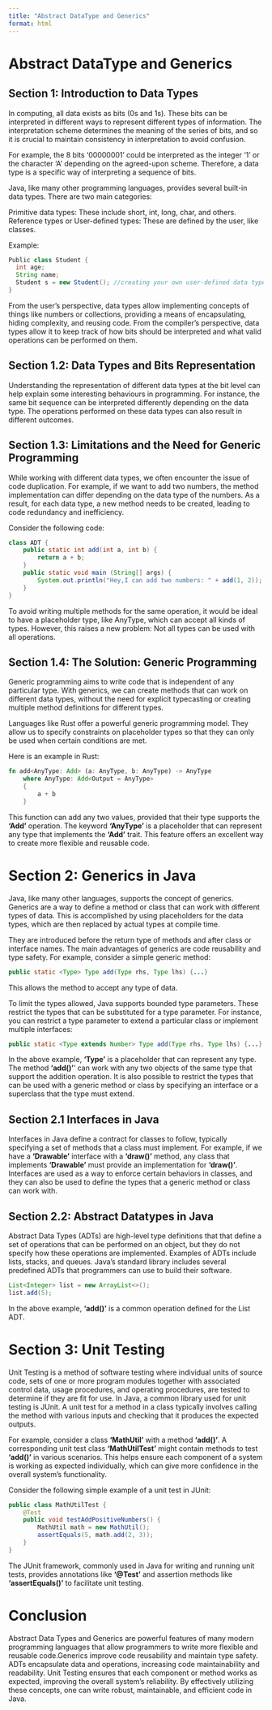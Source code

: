```yaml
---
title: "Abstract DataType and Generics"
format: html
---
```

# Abstract DataType and Generics

## Section 1: Introduction to Data Types

In computing, all data exists as bits (0s and 1s). These bits can be interpreted in different ways to represent different types of information. The interpretation scheme determines the meaning of the series of bits, and so it is crucial to maintain consistency in interpretation to avoid confusion.

For example, the 8 bits '00000001' could be interpreted as the integer '1' or the character 'A' depending on the agreed-upon scheme. Therefore, a data type is a specific way of interpreting a sequence of bits.

Java, like many other programming languages, provides several built-in data types. There are two main categories:

Primitive data types: These include short, int, long, char, and others.
Reference types or User-defined types: These are defined by the user, like classes.

Example:

```Java
Public class Student {
  int age;
  String name;
  Student s = new Student(); //creating your own user-defined data type
}
```
From the user's perspective, data types allow implementing concepts of things like numbers or collections, providing a means of encapsulating, hiding complexity, and reusing code. From the compiler's perspective, data types allow it to keep track of how bits should be interpreted and what valid operations can be performed on them.

## Section 1.2: Data Types and Bits Representation

Understanding the representation of different data types at the bit level can help explain some interesting behaviours in programming. For instance, the same bit sequence can be interpreted differently depending on the data type. The operations performed on these data types can also result in different outcomes.

## Section 1.3: Limitations and the Need for Generic Programming

While working with different data types, we often encounter the issue of code duplication. For example, if we want to add two numbers, the method implementation can differ depending on the data type of the numbers. As a result, for each data type, a new method needs to be created, leading to code redundancy and inefficiency.

Consider the following code:

```Java
class ADT {
    public static int add(int a, int b) {
        return a + b;
    }
    public static void main (String[] args) {
        System.out.println("Hey,I can add two numbers: " + add(1, 2));
    }
}
```
To avoid writing multiple methods for the same operation, it would be ideal to have a placeholder type, like AnyType, which can accept all kinds of types. However, this raises a new problem: Not all types can be used with all operations.

## Section 1.4: The Solution: Generic Programming

Generic programming aims to write code that is independent of any particular type. With generics, we can create methods that can work on different data types, without the need for explicit typecasting or creating multiple method definitions for different types.

Languages like Rust offer a powerful generic programming model. They allow us to specify constraints on placeholder types so that they can only be used when certain conditions are met.

Here is an example in Rust:

```rust
fn add<AnyType: Add> (a: AnyType, b: AnyType) -> AnyType
    where AnyType: Add<Output = AnyType>
    {
        a + b
    }
```
This function can add any two values, provided that their type supports the **'Add'** operation. The keyword **'AnyType'** is a placeholder that can represent any type that implements the **'Add'** trait. This feature offers an excellent way to create more flexible and reusable code.

# Section 2: Generics in Java

Java, like many other languages, supports the concept of generics. Generics are a way to define a method or class that can work with different types of data. This is accomplished by using placeholders for the data types, which are then replaced by actual types at compile time.

They are introduced before the return type of methods and after class or interface names. The main advantages of generics are code reusability and type safety. For example, consider a simple generic method:

```Java
public static <Type> Type add(Type rhs, Type lhs) {...}

```
This allows the method to accept any type of data.

To limit the types allowed, Java supports bounded type parameters. These restrict the types that can be substituted for a type parameter. For instance, you can restrict a type parameter to extend a particular class or implement multiple interfaces:

```Java
public static <Type extends Number> Type add(Type rhs, Type lhs) {...}

```
In the above example, **'Type'** is a placeholder that can represent any type. The method **'add()'**' can work with any two objects of the same type that support the addition operation. It is also possible to restrict the types that can be used with a generic method or class by specifying an interface or a superclass that the type must extend.

## Section 2.1 Interfaces in Java

Interfaces in Java define a contract for classes to follow, typically specifying a set of methods that a class must implement. For example, if we have a **'Drawable'** interface with a **'draw()'** method, any class that implements **'Drawable'** must provide an implementation for **'draw()'**. Interfaces are used as a way to enforce certain behaviors in classes, and they can also be used to define the types that a generic method or class can work with.

## Section 2.2: Abstract Datatypes in Java

Abstract Data Types (ADTs) are high-level type definitions that that define a set of operations that can be performed on an object, but they do not specify how these operations are implemented. Examples of ADTs include lists, stacks, and queues. Java's standard library includes several predefined ADTs that programmers can use to build their software.

```Java
List<Integer> list = new ArrayList<>();
list.add(5);
```

In the above example, **'add()'** is a common operation defined for the List ADT.

# Section 3: Unit Testing

Unit Testing is a method of software testing where individual units of source code, sets of one or more program modules together with associated control data, usage procedures, and operating procedures, are tested to determine if they are fit for use. In Java, a common library used for unit testing is JUnit. A unit test for a method in a class typically involves calling the method with various inputs and checking that it produces the expected outputs.

For example, consider a class **'MathUtil'** with a method **'add()'**. A corresponding unit test class **'MathUtilTest'** might contain methods to test **'add()'** in various scenarios. This helps ensure each component of a system is working as expected individually, which can give more confidence in the overall system's functionality.

Consider the following simple example of a unit test in JUnit:

```Java
public class MathUtilTest {
    @Test
    public void testAddPositiveNumbers() {
        MathUtil math = new MathUtil();
        assertEquals(5, math.add(2, 3));
    }
}

```
The JUnit framework, commonly used in Java for writing and running unit tests, provides annotations like **'@Test'** and assertion methods like **'assertEquals()'** to facilitate unit testing.

# Conclusion

Abstract Data Types and Generics are powerful features of many modern programming languages that allow programmers to write more flexible and reusable code.Generics improve code reusability and maintain type safety. ADTs encapsulate data and operations, increasing code maintainability and readability. Unit Testing ensures that each component or method works as expected, improving the overall system's reliability. By effectively utilizing these concepts, one can write robust, maintainable, and efficient code in Java.